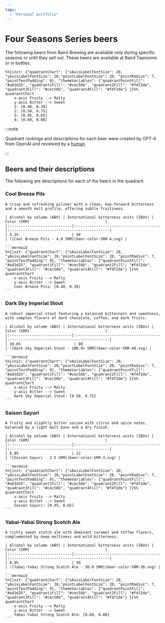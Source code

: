 ```yaml
---
tags:
  - "Personal portfolio"
---
```


# Four Seasons Series beers


The following beers from Baird Brewing are available only during specific seasons or until they sell out. These beers are available at Baird Taprooms or in bottles.

```mermaid
%%{init: {"quadrantChart": {"xAxisLabelFontSize": 20, "yAxisLabelFontSize": 20,"pointLabelFontSize": 20, "pointRadius": 7, "pointTextPadding": 9}, "themeVariables": {"quadrantPointFill": "#a83d25", "quadrant1Fill": "#cec56b", "quadrant2Fill": "#f4f2de", "quadrant3Fill": "#cec56b", "quadrant4Fill": "#f4f2de"} }}%%
quadrantChart
    x-axis Fruity --> Malty
    y-axis Bitter --> Sweet
    1: [0.40, 0.30]
    2: [0.50, 0.75]
    3: [0.45, 0.65]
    4: [0.60, 0.80]
```

:::note

Quadrant rankings and descriptions for each beer were created by GPT-4 from OpenAI and reviewed by a [human](https://github.com/josh-wong).

:::

## Beers and their descriptions

The following are descriptions for each of the beers in the quadrant.

<Tabs>
  <TabItem value="1" label="1" default>
    <h3>Cool Breeze Pils</h3>

    A crisp and refreshing pilsner with a clean, hop-forward bitterness and a smooth malt profile, offering subtle fruitiness.

    | Alcohol by volume (ABV) | International bitterness units (IBUs) | Color (SRM)                                  |
    |:----------------------------|:--------------------------------------|:---------------------------------------------|
    | 5.5%                        | 40                                    | ![Cool Breeze Pils - 4.0 SRM](beer-color-SRM-4.svg) |

    ```mermaid
    %%{init: {"quadrantChart": {"xAxisLabelFontSize": 20, "yAxisLabelFontSize": 20,"pointLabelFontSize": 20, "pointRadius": 7, "pointTextPadding": 9}, "themeVariables": {"quadrantPointFill": "#a83d25", "quadrant1Fill": "#cec56b", "quadrant2Fill": "#f4f2de", "quadrant3Fill": "#cec56b", "quadrant4Fill": "#f4f2de"} }}%%
    quadrantChart
        x-axis Fruity --> Malty
        y-axis Bitter --> Sweet
        Cool Breeze Pils: [0.40, 0.30]
    ```
  </TabItem>
  <TabItem value="2" label="2">
    <h3>Dark Sky Imperial Stout</h3>

    A robust imperial stout featuring a balanced bitterness and sweetness, with complex flavors of dark chocolate, coffee, and dark fruits.

    | Alcohol by volume (ABV) | International bitterness units (IBUs) | Color (SRM)                                  |
    |:----------------------------|:--------------------------------------|:---------------------------------------------|
    | 10.0%                        | 80                                    | ![Dark Sky Imperial Stout - 100.0+ SRM](beer-color-SRM-40.svg) |

    ```mermaid
    %%{init: {"quadrantChart": {"xAxisLabelFontSize": 20, "yAxisLabelFontSize": 20,"pointLabelFontSize": 20, "pointRadius": 7, "pointTextPadding": 9}, "themeVariables": {"quadrantPointFill": "#a83d25", "quadrant1Fill": "#cec56b", "quadrant2Fill": "#f4f2de", "quadrant3Fill": "#cec56b", "quadrant4Fill": "#f4f2de"} }}%%
    quadrantChart
        x-axis Fruity --> Malty
        y-axis Bitter --> Sweet
        Dark Sky Imperial Stout: [0.50, 0.75]
    ```
  </TabItem>
  <TabItem value="3" label="3">
    <h3>Saison Sayuri</h3>

    A fruity and slightly bitter saison with citrus and spice notes, balanced by a light malt base and a dry finish.

    | Alcohol by volume (ABV) | International bitterness units (IBUs) | Color (SRM)                                  |
    |:----------------------------|:--------------------------------------|:---------------------------------------------|
    | 6.0%                        | 22                                    | ![Saison Sayuri - 2.5 SRM](beer-color-SRM-3.svg) |

    ```mermaid
    %%{init: {"quadrantChart": {"xAxisLabelFontSize": 20, "yAxisLabelFontSize": 20,"pointLabelFontSize": 20, "pointRadius": 7, "pointTextPadding": 9}, "themeVariables": {"quadrantPointFill": "#a83d25", "quadrant1Fill": "#cec56b", "quadrant2Fill": "#f4f2de", "quadrant3Fill": "#cec56b", "quadrant4Fill": "#f4f2de"} }}%%
    quadrantChart
        x-axis Fruity --> Malty
        y-axis Bitter --> Sweet
        Saison Sayuri: [0.45, 0.65]
    ```
  </TabItem>
  <TabItem value="4" label="4">
    <h3>Yabai-Yabai Strong Scotch Ale</h3>
    
    A richly sweet scotch ale with dominant caramel and toffee flavors, complemented by deep maltiness and mild bitterness.

    | Alcohol by volume (ABV) | International bitterness units (IBUs) | Color (SRM)                                  |
    |:----------------------------|:--------------------------------------|:---------------------------------------------|
    | 8.0%                        | 30                                    | ![Yabai-Yabai Strong Scotch Ale - 30.0 SRM](beer-color-SRM-30.svg) |

    ```mermaid
    %%{init: {"quadrantChart": {"xAxisLabelFontSize": 20, "yAxisLabelFontSize": 20,"pointLabelFontSize": 20, "pointRadius": 7, "pointTextPadding": 9}, "themeVariables": {"quadrantPointFill": "#a83d25", "quadrant1Fill": "#cec56b", "quadrant2Fill": "#f4f2de", "quadrant3Fill": "#cec56b", "quadrant4Fill": "#f4f2de"} }}%%
    quadrantChart
        x-axis Fruity --> Malty
        y-axis Bitter --> Sweet
        Yabai-Yabai Strong Scotch Ale: [0.60, 0.80]
    ```
  </TabItem>
</Tabs>
